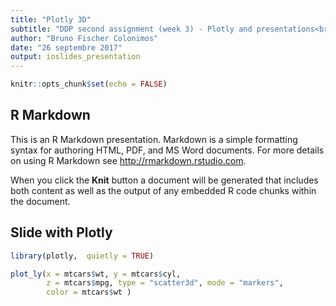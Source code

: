 ```yaml
---
title: "Plotly 3D"
subtitle: "DDP second assignment (week 3) - Plotly and presentations<br> - use the directionnal arrows to navigate the pages of the presentation"
author: "Bruno Fischer Colonimos"
date: "26 septembre 2017"
output: ioslides_presentation
---
```


```r
knitr::opts_chunk$set(echo = FALSE)
```

## R Markdown

This is an R Markdown presentation. Markdown is a simple formatting syntax for authoring HTML, PDF, and MS Word documents. For more details on using R Markdown see <http://rmarkdown.rstudio.com>.

When you click the **Knit** button a document will be generated that includes both content as well as the output of any embedded R code chunks within the document.


## Slide with Plotly

```r
library(plotly,  quietly = TRUE)
```

```r

plot_ly(x = mtcars$wt, y = mtcars$cyl, 
        z = mtcars$mpg, type = "scatter3d", mode = "markers", 
        color = mtcars$wt )
```

